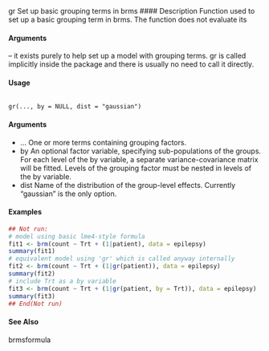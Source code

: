 gr Set up basic grouping terms in brms
#### Description 
Function used to set up a basic grouping term in brms. The function does not evaluate its </code></pre>
#### Arguments

– it exists purely to help set up a model with grouping terms. gr is called implicitly inside the
package and there is usually no need to call it directly.

#### Usage
<pre><code>
gr(..., by = NULL, dist = "gaussian")
</code></pre>

#### Arguments
* ... One or more terms containing grouping factors.
* by An optional factor variable, specifying sub-populations of the groups. For each level of the by variable, a separate variance-covariance matrix will be fitted. Levels of the grouping factor must be nested in levels of the by variable.
* dist Name of the distribution of the group-level effects. Currently "gaussian" is the only option.



#### Examples 
```r
## Not run:
# model using basic lme4-style formula
fit1 <- brm(count ~ Trt + (1|patient), data = epilepsy)
summary(fit1)
# equivalent model using 'gr' which is called anyway internally
fit2 <- brm(count ~ Trt + (1|gr(patient)), data = epilepsy)
summary(fit2)
# include Trt as a by variable
fit3 <- brm(count ~ Trt + (1|gr(patient, by = Trt)), data = epilepsy)
summary(fit3)
## End(Not run)
```
#### See Also
brmsformula
